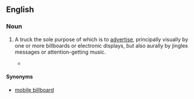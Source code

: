 ==English==

===Noun===
{{en-noun|head=[[ad]] [[truck]]}}

# {{advertising}} A truck the sole purpose of which is to [[advertise]], principally visually by one or more billboards or electronic displays, but also aurally by jingles messages or attention-getting music.
#* {{quote-book|title=Heaven Lake|page=449|author=John Dalton|year=2004|passage=An '''ad truck''' passed down the lane blaring out a shrill announcement for a new perfume and cosmetics line that would be available Saturday in the town's department store.}}

====Synonyms====
* [[mobile billboard]]